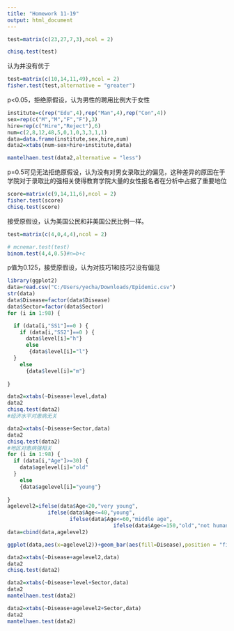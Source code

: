```yaml
---
title: "Homework 11-19"
output: html_document
---
```

```r
test=matrix(c(23,27,7,3),ncol = 2)

chisq.test(test)

```
认为并没有优于

```r
test=matrix(c(10,14,11,49),ncol = 2)
fisher.test(test,alternative = "greater")

```
p<0.05，拒绝原假设，认为男性的聘用比例大于女性
```r
institute=c(rep("Edu",4),rep("Man",4),rep("Con",4))
sex=rep(c("M","M","F","F"),3)
hire=rep(c("Hire","Reject"),6)
num=c(2,8,12,48,5,0,1,0,3,3,1,1)
data=data.frame(institute,sex,hire,num)
data2=xtabs(num~sex+hire+institute,data)

mantelhaen.test(data2,alternative = "less")
```
p=0.5可见无法拒绝原假设，认为没有对男女录取比的偏见，这种差异的原因在于学院对于录取比的强相关使得教育学院大量的女性报名者在分析中占据了重要地位


```r
score=matrix(c(9,14,11,6),ncol = 2)
fisher.test(score)
chisq.test(score)
```
接受原假设，认为美国公民和非美国公民比例一样。

```r
test=matrix(c(4,0,4,4),ncol = 2)

# mcnemar.test(test)
binom.test(4,4,0.5)#n=b+c

```

p值为0.125，接受原假设，认为对技巧1和技巧2没有偏见

```r

library(ggplot2)
data=read.csv("C:/Users/yecha/Downloads/Epidemic.csv")
str(data)
data$Disease=factor(data$Disease)
data$Sector=factor(data$Sector)
for (i in 1:98) {

  if (data[i,"SS1"]==0 ) {
    if (data[i,"SS2"]==0 ) {
      data$level[i]="h"}
      else
       {data$level[i]="l"}
  }
    else 
      {data$level[i]="m"}
  
}

data2=xtabs(~Disease+level,data)
data2
chisq.test(data2)
#经济水平对患病无关

data2=xtabs(~Disease+Sector,data)
data2
chisq.test(data2)
#地区对患病强相关
for (i in 1:98) {
  if (data[i,"Age"]>=30) {
    data$agelevel[i]="old"
  }
    else
    {data$agelevel[i]="young"}
  
}
agelevel2=ifelse(data$Age<20,"very young",
             ifelse(data$Age<=40,"young",
                    ifelse(data$Age<=60,"middle age",
                                  ifelse(data$Age<=150,"old","not human"))))
data=cbind(data,agelevel2)

ggplot(data,aes(x=agelevel2))+geom_bar(aes(fill=Disease),position = "fill")

data2=xtabs(~Disease+agelevel2,data)
data2
chisq.test(data2)

data2=xtabs(~Disease+level+Sector,data)
data2
mantelhaen.test(data2)

data2=xtabs(~Disease+agelevel2+Sector,data)
data2
mantelhaen.test(data2)

```







